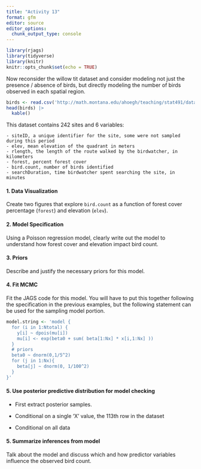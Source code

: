 ```yaml
---
title: "Activity 13"
format: gfm
editor: source
editor_options: 
  chunk_output_type: console
---
```


```r
library(rjags)
library(tidyverse)
library(knitr)
knitr::opts_chunk$set(echo = TRUE)

```


Now reconsider the willow tit dataset and consider modeling not just the presence / absence of birds, but directly modeling the number of birds observed in each spatial region.



```r
birds <- read.csv('http://math.montana.edu/ahoegh/teaching/stat491/data/willowtit2013_count.csv')
head(birds) |> 
  kable()
```
\vfill

This dataset contains 242 sites and 6 variables:  

    - siteID, a unique identifier for the site, some were not sampled during this period 
    - elev, mean elevation of the quadrant in meters 
    - rlength, the length of the route walked by the birdwatcher, in kilometers 
    - forest, percent forest cover 
    - bird.count, number of birds identified 
    - searchDuration, time birdwatcher spent searching the site, in minutes



#### 1. Data Visualization

Create two figures that explore `bird.count` as a function of forest cover percentage (`forest`) and elevation (`elev`).




#### 2. Model Specification

Using a Poisson regression model, clearly write out the model to understand how forest cover and elevation impact bird count.
\vfill


#### 3. Priors

Describe and justify the necessary priors for this model.


\vfill

#### 4.  Fit MCMC

Fit the JAGS code for this model. You will have to put this together following the specification in the previous examples, but the following statement can be used for the sampling model portion.


```r
model.string <- 'model {
  for (i in 1:Ntotal) {
    y[i] ~ dpois(mu[i])
    mu[i] <- exp(beta0 + sum( beta[1:Nx] * x[i,1:Nx] ))
  }
  # priors 
  beta0 ~ dnorm(0,1/5^2)
  for (j in 1:Nx){
    beta[j] ~ dnorm(0, 1/100^2)
  }
}'

```

#### 5. Use posterior predictive distribution for model checking

- First extract posterior samples.



- Conditional on a single 'X' value, the 113th row in the dataset



- Conditional on all data 



#### 5. Summarize inferences from model

Talk about the model and discuss which and how predictor variables influence the observed bird count.



